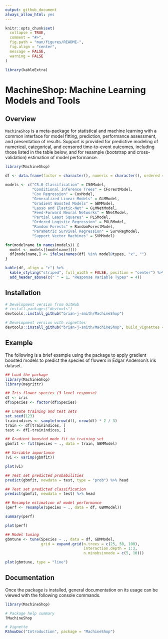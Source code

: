 ```yaml
---
output: github_document
always_allow_html: yes
---
```


<!-- README.md is generated from README.Rmd. Please edit that file -->

```r
knitr::opts_chunk$set(
  collapse = TRUE,
  comment = "#>",
  fig.path = "man/figures/README-",
  fig.align = "center",
  message = FALSE,
  warning = FALSE
)

library(kableExtra)
```

# MachineShop: Machine Learning Models and Tools

## Overview

`MachineShop` is a meta-package for statistical and machine learning with a common interface for model fitting, prediction, performance assessment, and presentation of results.  Support is provided for predictive modeling of numerical, categorical, and censored time-to-event outcomes, including those listed in the table below, and for resample (bootstrap and cross-validation) estimation of model performance.

<div>
```r
library(MachineShop)

df <- data.frame(factor = character(), numeric = character(), ordered = character(), Surv = character(), stringsAsFactors = FALSE)

models <- c("C5.0 Classification" = C50Model,
            "Conditional Inference Trees" = CForestModel,
            "Cox Regression" = CoxModel,
            "Generalized Linear Models" = GLMModel,
            "Gradient Boosted Models" = GBMModel,
            "Lasso and Elastic-Net" = GLMNetModel,
            "Feed-Forward Neural Networks" = NNetModel,
            "Partial Least Squares" = PLSModel,
            "Ordered Logistic Regression" = POLRModel,
            "Random Forests" = RandomForestModel,
            "Parametric Survival Regression" = SurvRegModel,
            "Support Vector Machines" = SVMModel)

for(modelname in names(models)) {
  model <- models[[modelname]]()
  df[modelname,] <- ifelse(names(df) %in% model@types, "x", "")
}

kable(df, align = "c") %>%
  kable_styling("striped", full_width = FALSE, position = "center") %>%
  add_header_above(c(" " = 1, "Response Variable Types" = 4))
```
</div>

## Installation

```r
# Development version from GitHub
# install.packages("devtools")
devtools::install_github("brian-j-smith/MachineShop")

# Development version with vignettes
devtools::install_github("brian-j-smith/MachineShop", build_vignettes = TRUE)
```


## Example

The following is a brief example using the package to apply gradient boosted models to predict the species of flowers in Edgar Anderson's iris dataset.

```r
## Load the package
library(MachineShop)
library(magrittr)

## Iris flower species (3 level response)
df <- iris
df$Species <- factor(df$Species)

## Create training and test sets
set.seed(123)
trainindices <- sample(nrow(df), nrow(df) * 2 / 3)
train <- df[trainindices, ]
test <- df[-trainindices, ]

## Gradient boosted mode fit to training set
gbmfit <- fit(Species ~ ., data = train, GBMModel)

## Variable importance
(vi <- varimp(gbmfit))

plot(vi)
```

```r
## Test set predicted probabilities
predict(gbmfit, newdata = test, type = "prob") %>% head

## Test set predicted classification
predict(gbmfit, newdata = test) %>% head
```

```r
## Resample estimation of model performance
(perf <- resample(Species ~ ., data = df, GBMModel))

summary(perf)

plot(perf)
```

```r
## Model tuning
gbmtune <- tune(Species ~ ., data = df, GBMModel,
                grid = expand.grid(n.trees = c(25, 50, 100),
                                   interaction.depth = 1:3,
                                   n.minobsinnode = c(5, 10)))

plot(gbmtune, type = "line")
```

## Documentation

Once the package is installed, general documentation on its usage can be viewed with the following console commands.

```r
library(MachineShop)

# Package help summary
?MachineShop

# Vignette
RShowDoc("Introduction", package = "MachineShop")
```

